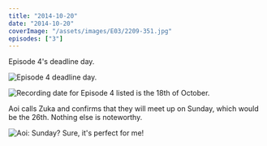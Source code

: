 ```yaml
---
title: "2014-10-20"
date: "2014-10-20"
coverImage: "/assets/images/E03/2209-351.jpg"
episodes: ["3"]
---
```


Episode 4's deadline day.

![Episode 4 deadline day.](/assets/images/E03/2050-032.jpg)

![Recording date for Episode 4 listed is the 18th of October.](/assets/images/E03/2051-032.jpg)

Aoi calls Zuka and confirms that they will meet up on Sunday, which would be the 26th. Nothing else is noteworthy.

![Aoi: Sunday? Sure, it's perfect for me!](/assets/images/E03/2222-481.jpg)
